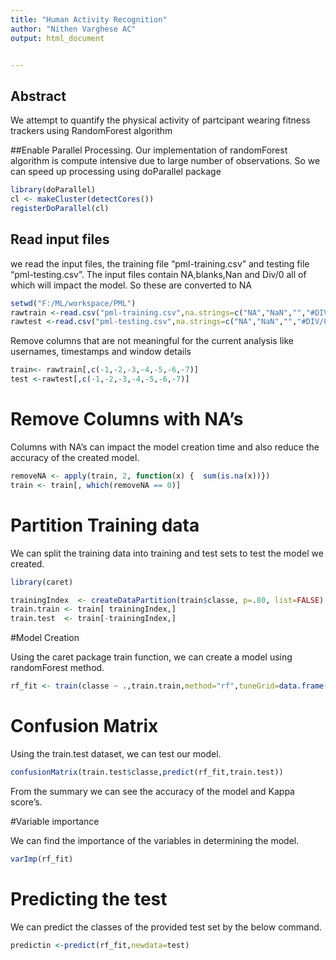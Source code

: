 ```yaml
---
title: "Human Activity Recognition"
author: "Nithen Varghese AC"
output: html_document


---
```

## Abstract
We attempt to quantify the physical activity of partcipant wearing fitness trackers using RandomForest algorithm

##Enable Parallel Processing.
Our implementation of randomForest algorithm is compute intensive due to large number of observations. So we can speed up processing using doParallel package

```r
library(doParallel)
cl <- makeCluster(detectCores())
registerDoParallel(cl)

```

## Read input files

we read the input files, the training file  "pml-training.csv" and testing file "pml-testing.csv". The input files contain NA,blanks,Nan and Div/0 all of which will impact the model. So these are converted to NA

```r

setwd("F:/ML/workspace/PML")
rawtrain <-read.csv("pml-training.csv",na.strings=c("NA","NaN","","#DIV/0!"))
rawtest <-read.csv("pml-testing.csv",na.strings=c("NA","NaN","","#DIV/0!"))
```

Remove columns that are not meaningful for the current analysis like usernames, timestamps and window details

```r
train<- rawtrain[,c(-1,-2,-3,-4,-5,-6,-7)]
test <-rawtest[,c(-1,-2,-3,-4,-5,-6,-7)]

```

# Remove Columns with NA's

Columns with NA's can impact the model creation time and also reduce the accuracy of the created model. 
```r
removeNA <- apply(train, 2, function(x) {  sum(is.na(x))})
train <- train[, which(removeNA == 0)]

```

# Partition Training data

We can split the training data into training and test sets to test the model we created.

```r
library(caret)

trainingIndex  <- createDataPartition(train$classe, p=.80, list=FALSE)
train.train <- train[ trainingIndex,]
train.test  <- train[-trainingIndex,]

```

#Model Creation

Using the caret package train function, we can create a model using randomForest method. 

```r
rf_fit <- train(classe ~ .,train.train,method="rf",tuneGrid=data.frame(mtry=3),trControl=trainControl(method="cv"))


```



# Confusion Matrix
Using the train.test dataset, we can test our model.
```r
confusionMatrix(train.test$classe,predict(rf_fit,train.test))

```
From the summary we can see the accuracy of the model and Kappa score's.

#Variable importance

We can find the importance of the variables in determining the model.

```r
varImp(rf_fit)

```


# Predicting the test 

We can predict the classes of the provided test set by the below command. 
```r
predictin <-predict(rf_fit,newdata=test)

```

